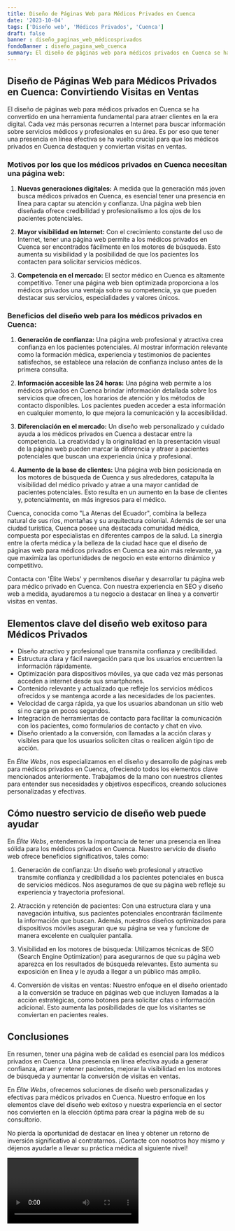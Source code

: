 ```yaml
---
title: Diseño de Páginas Web para Médicos Privados en Cuenca
date: '2023-10-04'
tags: ['Diseño web', 'Médicos Privados', 'Cuenca']
draft: false
banner : diseño_paginas_web_médicosprivados
fondoBanner : diseño_pagina_web_cuenca
summary: El diseño de páginas web para médicos privados en Cuenca se ha convertido en una herramienta fundamental para atraer clientes en la era digital. Cada vez más personas recurren a Internet para buscar información sobre servicios médicos y profesionales en su área. Es por eso que tener una presencia en línea efectiva se ha vuelto crucial para que los médicos privados en Cuenca destaquen y conviertan visitas en ventas.
---
```


## Diseño de Páginas Web para Médicos Privados en Cuenca: Convirtiendo Visitas en Ventas

El diseño de páginas web para médicos privados en Cuenca se ha convertido en una herramienta fundamental para atraer clientes en la era digital. Cada vez más personas recurren a Internet para buscar información sobre servicios médicos y profesionales en su área. Es por eso que tener una presencia en línea efectiva se ha vuelto crucial para que los médicos privados en Cuenca destaquen y conviertan visitas en ventas.

### Motivos por los que los médicos privados en Cuenca necesitan una página web:

1. **Nuevas generaciones digitales:** A medida que la generación más joven busca médicos privados en Cuenca, es esencial tener una presencia en línea para captar su atención y confianza. Una página web bien diseñada ofrece credibilidad y profesionalismo a los ojos de los pacientes potenciales.

2. **Mayor visibilidad en Internet:** Con el crecimiento constante del uso de Internet, tener una página web permite a los médicos privados en Cuenca ser encontrados fácilmente en los motores de búsqueda. Esto aumenta su visibilidad y la posibilidad de que los pacientes los contacten para solicitar servicios médicos.

3. **Competencia en el mercado:** El sector médico en Cuenca es altamente competitivo. Tener una página web bien optimizada proporciona a los médicos privados una ventaja sobre su competencia, ya que pueden destacar sus servicios, especialidades y valores únicos.

### Beneficios del diseño web para los médicos privados en Cuenca:

1. **Generación de confianza:** Una página web profesional y atractiva crea confianza en los pacientes potenciales. Al mostrar información relevante como la formación médica, experiencia y testimonios de pacientes satisfechos, se establece una relación de confianza incluso antes de la primera consulta.

2. **Información accesible las 24 horas:** Una página web permite a los médicos privados en Cuenca brindar información detallada sobre los servicios que ofrecen, los horarios de atención y los métodos de contacto disponibles. Los pacientes pueden acceder a esta información en cualquier momento, lo que mejora la comunicación y la accesibilidad.

3. **Diferenciación en el mercado:** Un diseño web personalizado y cuidado ayuda a los médicos privados en Cuenca a destacar entre la competencia. La creatividad y la originalidad en la presentación visual de la página web pueden marcar la diferencia y atraer a pacientes potenciales que buscan una experiencia única y profesional.

4. **Aumento de la base de clientes:** Una página web bien posicionada en los motores de búsqueda de Cuenca y sus alrededores, catapulta la visibilidad del médico privado y atrae a una mayor cantidad de pacientes potenciales. Esto resulta en un aumento en la base de clientes y, potencialmente, en más ingresos para el médico.

Cuenca, conocida como "La Atenas del Ecuador", combina la belleza natural de sus ríos, montañas y su arquitectura colonial. Además de ser una ciudad turística, Cuenca posee una destacada comunidad médica, compuesta por especialistas en diferentes campos de la salud. La sinergia entre la oferta médica y la belleza de la ciudad hace que el diseño de páginas web para médicos privados en Cuenca sea aún más relevante, ya que maximiza las oportunidades de negocio en este entorno dinámico y competitivo.

Contacta con 'Élite Webs' y permítenos diseñar y desarrollar tu página web para médico privado en Cuenca. Con nuestra experiencia en SEO y diseño web a medida, ayudaremos a tu negocio a destacar en línea y a convertir visitas en ventas.

<GifSeo />

<Cta />

## Elementos clave del diseño web exitoso para Médicos Privados

- Diseño atractivo y profesional que transmita confianza y credibilidad.
- Estructura clara y fácil navegación para que los usuarios encuentren la información rápidamente.
- Optimización para dispositivos móviles, ya que cada vez más personas acceden a internet desde sus smartphones.
- Contenido relevante y actualizado que refleje los servicios médicos ofrecidos y se mantenga acorde a las necesidades de los pacientes.
- Velocidad de carga rápida, ya que los usuarios abandonan un sitio web si no carga en pocos segundos.
- Integración de herramientas de contacto para facilitar la comunicación con los pacientes, como formularios de contacto y chat en vivo.
- Diseño orientado a la conversión, con llamadas a la acción claras y visibles para que los usuarios soliciten citas o realicen algún tipo de acción.

En *Élite Webs*, nos especializamos en el diseño y desarrollo de páginas web para médicos privados en Cuenca, ofreciendo todos los elementos clave mencionados anteriormente. Trabajamos de la mano con nuestros clientes para entender sus necesidades y objetivos específicos, creando soluciones personalizadas y efectivas.

## Cómo nuestro servicio de diseño web puede ayudar

En *Élite Webs*, entendemos la importancia de tener una presencia en línea sólida para los médicos privados en Cuenca. Nuestro servicio de diseño web ofrece beneficios significativos, tales como:

1. Generación de confianza: Un diseño web profesional y atractivo transmite confianza y credibilidad a los pacientes potenciales en busca de servicios médicos. Nos aseguramos de que su página web refleje su experiencia y trayectoria profesional.

2. Atracción y retención de pacientes: Con una estructura clara y una navegación intuitiva, sus pacientes potenciales encontrarán fácilmente la información que buscan. Además, nuestros diseños optimizados para dispositivos móviles aseguran que su página se vea y funcione de manera excelente en cualquier pantalla.

3. Visibilidad en los motores de búsqueda: Utilizamos técnicas de SEO (Search Engine Optimization) para asegurarnos de que su página web aparezca en los resultados de búsqueda relevantes. Esto aumenta su exposición en línea y le ayuda a llegar a un público más amplio.

4. Conversión de visitas en ventas: Nuestro enfoque en el diseño orientado a la conversión se traduce en páginas web que incluyen llamadas a la acción estratégicas, como botones para solicitar citas o información adicional. Esto aumenta las posibilidades de que los visitantes se conviertan en pacientes reales.

## Conclusiones

En resumen, tener una página web de calidad es esencial para los médicos privados en Cuenca. Una presencia en línea efectiva ayuda a generar confianza, atraer y retener pacientes, mejorar la visibilidad en los motores de búsqueda y aumentar la conversión de visitas en ventas.

En *Élite Webs*, ofrecemos soluciones de diseño web personalizadas y efectivas para médicos privados en Cuenca. Nuestro enfoque en los elementos clave del diseño web exitoso y nuestra experiencia en el sector nos convierten en la elección óptima para crear la página web de su consultorio.

No pierda la oportunidad de destacar en línea y obtener un retorno de inversión significativo al contratarnos. ¡Contacte con nosotros hoy mismo y déjenos ayudarle a llevar su práctica médica al siguiente nivel!

<Video />

<CtaBot job='Médicos Privados' city='Cuenca'/>

<Gmaps query='Cuenca+españa+maps' />
